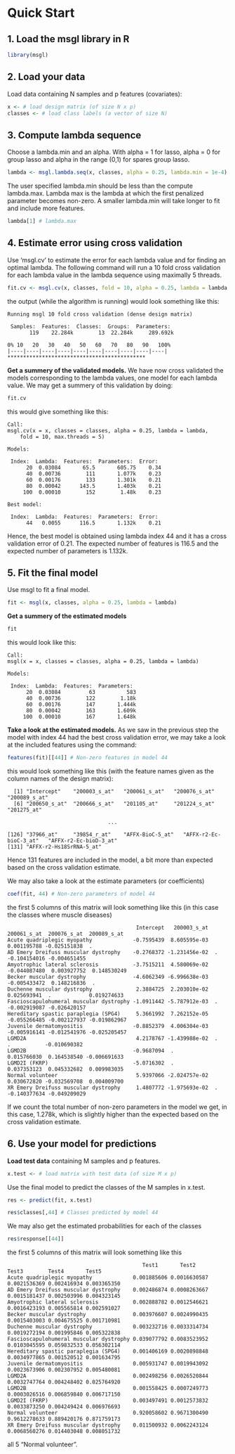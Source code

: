 <!--
%\VignetteEngine{knitr::knitr}
%\VignetteIndexEntry{Quick Start}
-->
# Quick Start

## 1. Load the msgl library in R
```R
library(msgl)
```

## 2. Load your data
Load data containing N samples and p features (covariates):

```R
x <- # load design matrix (of size N x p) 
classes <- # load class labels (a vector of size N)
```

## 3. Compute lambda sequence
Choose a lambda.min and an alpha. With alpha = 1 for lasso, alpha = 0 for group lasso and alpha in the range (0,1) for spares group lasso. 

```R
lambda <- msgl.lambda.seq(x, classes, alpha = 0.25, lambda.min = 1e-4)
```

The user specified lambda.min should be less than the compute lambda.max. Lambda max is the lambda at which the first penalized parameter becomes non-zero. A smaller lambda.min will take longer to fit and include more features.

```R
lambda[1] # lambda.max
```

## 4. Estimate error using cross validation

Use 'msgl.cv' to estimate the error for each lambda value and for finding an optimal lambda. The following command will run a 10 fold cross validation for each lambda value in the lambda sequence using maximally 5 threads. 

```R
fit.cv <- msgl.cv(x, classes, fold = 10, alpha = 0.25, lambda = lambda, max.threads = 5)
```
the output (while the algorithm is running) would look something like this:
```
Running msgl 10 fold cross validation (dense design matrix)

 Samples:  Features:  Classes:  Groups:  Parameters: 
       119    22.284k        13  22.284k     289.692k

0% 10   20   30   40   50   60   70   80   90   100%
|----|----|----|----|----|----|----|----|----|----|
********************************************
```

**Get a summery of the validated models.**
We have now cross validated the models corresponding to the lambda values, one model for each lambda value. We may get a summery of this validation by doing:
```R
fit.cv
```
this would give something like this:
```
Call:
msgl.cv(x = x, classes = classes, alpha = 0.25, lambda = lambda, 
    fold = 10, max.threads = 5)

Models:

 Index:  Lambda:  Features:  Parameters:  Error: 
      20  0.03084       65.5       605.75    0.34
      40  0.00736        111       1.077k    0.23
      60  0.00176        133       1.301k    0.21
      80  0.00042      143.5       1.403k    0.21
     100  0.00010        152        1.48k    0.23

Best model:

 Index:  Lambda:  Features:  Parameters:  Error: 
      44   0.0055      116.5       1.132k    0.21
```

Hence, the best model is obtained using lambda index 44 and it has a cross validation error of 0.21. The expected number of features is 116.5 and the expected number of parameters is 1.132k.

## 5. Fit the final model

Use msgl to fit a final model.
```R
fit <- msgl(x, classes, alpha = 0.25, lambda = lambda)
```
**Get a summery of the estimated models**
```R
fit 
```
this would look like this:
```
Call:
msgl(x = x, classes = classes, alpha = 0.25, lambda = lambda)

Models:

 Index:  Lambda:  Features:  Parameters: 
      20  0.03084         63          583
      40  0.00736        122        1.18k
      60  0.00176        147       1.444k
      80  0.00042        163       1.609k
     100  0.00010        167       1.648k
```

**Take a look at the estimated models.**
As we saw in the previous step the model with index 44 had the best cross validation error, we may take a look at the included features using the command:
```R
features(fit)[[44]] # Non-zero features in model 44
```
this would look something like this (with the feature names given as the column names of the design matrix):
```
  [1] "Intercept"    "200003_s_at"   "200061_s_at"   "200076_s_at"  "200089_s_at"           
  [6] "200650_s_at"  "200666_s_at"   "201105_at"     "201224_s_at"  "201275_at"             

                                ... 

[126] "37966_at"     "39854_r_at"    "AFFX-BioC-5_at"   "AFFX-r2-Ec-bioC-3_at"   "AFFX-r2-Ec-bioD-3_at"  
[131] "AFFX-r2-Hs18SrRNA-5_at"
```
Hence 131 features are included in the model, a bit more than expected based on the cross validation estimate. 

We may also take a look at the estimate parameters (or coefficients)

```R
coef(fit, 44) # Non-zero parameters of model 44
```
the first 5 columns of this matrix will look something like this (in this case the classes where muscle diseases)
```
                                         Intercept   200003_s_at  200061_s_at  200076_s_at  200089_s_at
Acute quadriplegic myopathy             -0.7595439  8.605595e-03  0.001195788 -0.025151838  .          
AD Emery Dreifuss muscular dystrophy    -0.2768372 -1.231456e-02  .           -0.104154016 -0.004651455
Amyotrophic lateral sclerosis           -3.7515211  4.580069e-02 -0.044087480  0.003927752  0.148530249
Becker muscular dystrophy               -4.6062349 -6.996638e-03 -0.005433472  0.148216836  .          
Duchenne muscular dystrophy              2.3884725  2.203010e-02  0.025693941  .            0.019274633
Fascioscapulohumeral muscular dystrophy -1.0911442 -5.787912e-03  .           -0.002919087 -0.026420157
Hereditary spastic paraplegia (SPG4)     5.3661992  7.262152e-05 -0.055266485 -0.002127937 -0.019862967
Juvenile dermatomyositis                -0.8852379  4.006304e-03 -0.005916141 -0.012541976 -0.025205457
LGMD2A                                   4.2178767 -1.439988e-02  .            .           -0.010690382
LGMD2B                                  -0.9687094  .             0.015766030  0.164538540 -0.006691633
LGMD2I (FKRP)                           -5.0716302  .             0.037353123  0.045332682  0.009983035
Normal volunteer                         5.9397066 -2.024757e-02  0.030672820 -0.032569708  0.004009700
XR Emery Dreifuss muscular dystrophy     1.4807772 -1.975693e-02  .           -0.140377634 -0.049209029
```

If we count the total number of non-zero parameters in the model we get, in this case, 1.278k, which is slightly higher than the expected based on the cross validation estimate. 

## 6. Use your model for predictions

**Load test data** containing M samples and p features.
```R
x.test <- # load matrix with test data (of size M x p) 
```
Use the final model to predict the classes of the M samples in x.test.
```R
res <- predict(fit, x.test)

res$classes[,44] # Classes predicted by model 44
```

We may also get the estimated probabilities for each of the classes
```R
res$response[[44]]
```
the first 5 columns of this matrix will look something like this
```
                                           Test1       Test2        Test3        Test4       Test5
Acute quadriplegic myopathy             0.001885606 0.0016630587 0.0021536369 0.002416934 0.003365350
AD Emery Dreifuss muscular dystrophy    0.002486874 0.0008263667 0.0015181437 0.002503996 0.004323145
Amyotrophic lateral sclerosis           0.002888782 0.0012546621 0.0016423193 0.005565814 0.002591027
Becker muscular dystrophy               0.003976607 0.0024990435 0.0015403003 0.004675525 0.001710981
Duchenne muscular dystrophy             0.003232716 0.0033314734 0.0019272194 0.001995846 0.005322838
Fascioscapulohumeral muscular dystrophy 0.039077792 0.0083523952 0.0103045595 0.059832533 0.056302114
Hereditary spastic paraplegia (SPG4)    0.001406169 0.0020898848 0.0034977865 0.001520512 0.001634795
Juvenile dermatomyositis                0.005931747 0.0019943092 0.0023673906 0.002307952 0.005480081
LGMD2A                                  0.002498256 0.0026520844 0.0032747764 0.004248402 0.025764920
LGMD2B                                  0.001558425 0.0007249773 0.0003026516 0.006859840 0.006717150
LGMD2I (FKRP)                           0.003497491 0.0012573832 0.0033873250 0.004249424 0.006976693
Normal volunteer                        0.920058602 0.9671300490 0.9612278633 0.889420176 0.871759173
XR Emery Dreifuss muscular dystrophy    0.011500932 0.0062243124 0.0068560276 0.014403048 0.008051732
```
all 5 "Normal volunteer".

